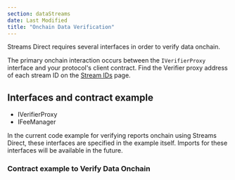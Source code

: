 ```yaml
---
section: dataStreams
date: Last Modified
title: "Onchain Data Verification"
---
```



Streams Direct requires several interfaces in order to verify data onchain.

The primary onchain interaction occurs between the `IVerifierProxy` interface and your protocol's client contract. Find the Verifier proxy address of each stream ID on the [Stream IDs](/data-streams/stream-ids) page.

## Interfaces and contract example

- IVerifierProxy
- IFeeManager

In the current code example for verifying reports onchain using Streams Direct, these interfaces are specified in the example itself. Imports for these interfaces will be available in the future.

### Contract example to Verify Data Onchain

<CodeSample src="samples/DataStreams/ClientReportsVerifier.sol" />
